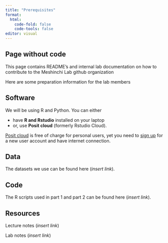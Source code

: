 ```yaml
---
title: "Prerequisites"
format: 
  html:
    code-fold: false
    code-tools: false
editor: visual
---
```


::: callout-tip
## Page without code

This page contains README's and internal lab documentation on how to contribute to the Meshinchi Lab github organization
:::

Here are some preparation information for the lab members

## Software

We will be using R and Python. You can either

-   have **R and Rstudio** installed on your laptop
-   or, use **Posit cloud** (formerly Rstudio Cloud).

[Posit cloud](https://posit.cloud) is free of charge for personal users, yet you need to [sign up](https://posit.cloud/plans/free) for a new user account and have internet connection.


## Data

The datasets we use can be found here (*insert link*).

## Code

The R scripts used in part 1 and part 2 can be found here (*insert link*).

## Resources

Lecture notes (*insert link*)

Lab notes (*insert link*)
